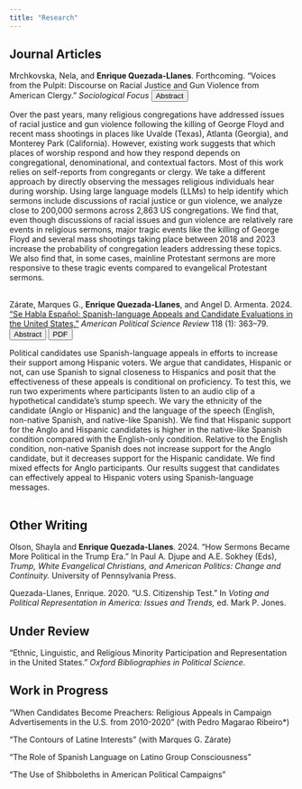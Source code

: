 ```yaml
---
title: "Research"
---
```


## Journal Articles


Mrchkovska, Nela, and **Enrique Quezada-Llanes**. Forthcoming. "Voices from the Pulpit: Discourse on Racial Justice and Gun Violence from American Clergy." *Sociological Focus* <button class="btn btn-primary  btn-sm" type="button" data-bs-toggle="collapse" data-bs-target="#collapseExample2" aria-expanded="false" aria-controls="collapseExample">Abstract</button>

```{=html}
<div class="collapse" id="collapseExample2">
  <div class="card card-body">
    Over the past years, many religious congregations have addressed issues of racial justice and gun violence following the killing of George Floyd and recent mass shootings in places like Uvalde (Texas), Atlanta (Georgia), and Monterey Park (California). However, existing work suggests that which places of worship respond and how they respond depends on congregational, denominational, and contextual factors. Most of this work relies on self-reports from congregants or clergy. We take a different approach by directly observing the messages religious individuals hear during worship. Using large language models (LLMs) to help identify which sermons include discussions of racial justice or gun violence, we analyze close to 200,000 sermons across 2,863 US congregations. We find that, even though discussions of racial issues and gun violence are relatively rare events in religious sermons, major tragic events like the killing of George Floyd and several mass shootings taking place between 2018 and 2023 increase the probability of congregation leaders addressing these topics. We also find that, in some cases, mainline Protestant sermons are more responsive to these tragic events compared to evangelical Protestant sermons.
  </div>
  <br>
</div>
```


Zárate, Marques G., **Enrique Quezada-Llanes**, and Angel D. Armenta. 2024. ["Se Habla Español: Spanish-language Appeals and Candidate Evaluations in the United States."](https://doi.org/10.1017/S0003055423000084) *American Political Science Review* 118 (1): 363–79. 
<button class="btn btn-primary  btn-sm" type="button" data-bs-toggle="collapse" data-bs-target="#collapseExample" aria-expanded="false" aria-controls="collapseExample">Abstract</button> [<button class="btn btn-primary  btn-sm" type="button">PDF</button>](files/APSR_2024.pdf){target="_blank"}


```{=html}
<div class="collapse" id="collapseExample">
  <div class="card card-body">
    Political candidates use Spanish-language appeals in efforts to increase their support among Hispanic voters. We argue that candidates, Hispanic or not, can use Spanish to signal closeness to Hispanics and posit that the effectiveness of these appeals is conditional on proficiency. To test this, we run two experiments where participants listen to an audio clip of a hypothetical candidate’s stump speech. We vary the ethnicity of the candidate (Anglo or Hispanic) and the language of the speech (English, non-native Spanish, and native-like Spanish). We find that Hispanic support for the Anglo and Hispanic candidates is higher in the native-like Spanish condition compared with the English-only condition. Relative to the English condition, non-native Spanish does not increase support for the Anglo candidate, but it decreases support for the Hispanic candidate. We find mixed effects for Anglo participants. Our results suggest that candidates can effectively appeal to Hispanic voters using Spanish-language messages.
  </div>
  <br>
</div>
```




## Other Writing


Olson, Shayla and **Enrique Quezada-Llanes**. 2024. "How Sermons Became More Political in the Trump Era." In Paul A. Djupe and A.E. Sokhey (Eds), *Trump, White Evangelical Christians, and American Politics: Change and Continuity.* University of Pennsylvania Press.

Quezada-Llanes, Enrique. 2020. “U.S. Citizenship Test.” In *Voting and Political Representation in America: Issues and Trends,* ed. Mark P. Jones.


## Under Review

"Ethnic, Linguistic, and Religious Minority Participation and Representation in the United States." *Oxford Bibliographies in Political Science*.



## Work in Progress

"When Candidates Become Preachers: Religious Appeals in Campaign Advertisements in the U.S. from 2010-2020" (with Pedro Magarao Ribeiro*)

"The Contours of Latine Interests" (with Marques G. Zárate)

"The Role of Spanish Language on Latino Group Consciousness"

"The Use of Shibboleths in American Political Campaigns"


